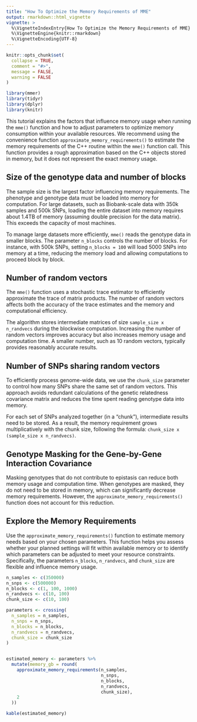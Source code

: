 ```yaml
---
title: "How To Optimize the Memory Requirements of MME"
output: rmarkdown::html_vignette
vignette: >
  %\VignetteIndexEntry{How To Optimize the Memory Requirements of MME}
  %\VignetteEngine{knitr::rmarkdown}
  %\VignetteEncoding{UTF-8}
---
```


```r
knitr::opts_chunk$set(
  collapse = TRUE,
  comment = "#>",
  message = FALSE, 
  warning = FALSE
)
```

```r
library(mmer)
library(tidyr)
library(dplyr)
library(knitr)
```


This tutorial explains the factors that influence memory usage when running the `mme()` function and how to adjust parameters to optimize memory consumption within your available resources. We recommend using the convenience function `approximate_memory_requirements()` to estimate the memory requirements of the C++ routine within the `mme()` function call. This function provides a rough approximation based on the C++ objects stored in memory, but it does not represent the exact memory usage.

## Size of the genotype data and number of blocks

The sample size is the largest factor influencing memory requirements. The phenotype and genotype data must be loaded into memory for computation. For large datasets, such as Biobank-scale data with 350k samples and 500k SNPs, loading the entire dataset into memory requires about 1.4TB of memory (assuming double precision for the data matrix). This exceeds the capacity of most machines.

To manage large datasets more efficiently, `mme()` reads the genotype data in smaller blocks. The parameter `n_blocks` controls the number of blocks. For instance, with 500k SNPs, setting `n_blocks = 100` will load 5000 SNPs into memory at a time, reducing the memory load and allowing computations to proceed block by block.

## Number of random vectors

The `mme()` function uses a stochastic trace estimator to efficiently approximate the trace of matrix products. The number of random vectors affects both the accuracy of the trace estimates and the memory and computational efficiency.

The algorithm stores intermediate matrices of size `sample_size x n_randvecs` during the blockwise computation. Increasing the number of random vectors improves accuracy but also increases memory usage and computation time. A smaller number, such as 10 random vectors, typically provides reasonably accurate results.

## Number of SNPs sharing random vectors

To efficiently process genome-wide data, we use the `chunk_size` parameter to control how many SNPs share the same set of random vectors. This approach avoids redundant calculations of the genetic relatedness covariance matrix and reduces the time spent reading genotype data into memory.

For each set of SNPs analyzed together (in a “chunk”), intermediate results need to be stored. As a result, the memory requirement grows multiplicatively with the chunk size, following the formula: `chunk_size x (sample_size x n_randvecs)`.

## Genotype Masking for the Gene-by-Gene Interaction Covariance

Masking genotypes that do not contribute to epistasis can reduce both memory usage and computation time. When genotypes are masked, they do not need to be stored in memory, which can significantly decrease memory requirements. However, the `approximate_memory_requirements()` function does not account for this reduction.

## Explore the Memory Requirements

Use the `approximate_memory_requirements()` function to estimate memory needs based on your chosen parameters. This function helps you assess whether your planned settings will fit within available memory or to identify which parameters can be adjusted to meet your resource constraints. Specifically, the parameters `n_blocks`, `n_randvecs`, and `chunk_size` are flexible and influence memory usage.

```r
n_samples <- c(350000)
n_snps <- c(500000)
n_blocks <- c(1, 100, 1000)
n_randvecs <- c(10, 100)
chunk_size <- c(10, 100)

parameters <- crossing(
  n_samples = n_samples,
  n_snps = n_snps,
  n_blocks = n_blocks,
  n_randvecs = n_randvecs,
  chunk_size = chunk_size
)


estimated_memory <- parameters %>%
  mutate(memory_gb = round(
    approximate_memory_requirements(n_samples, 
                                    n_snps, 
                                    n_blocks, 
                                    n_randvecs, 
                                    chunk_size),
    2
  ))

kable(estimated_memory)
```
